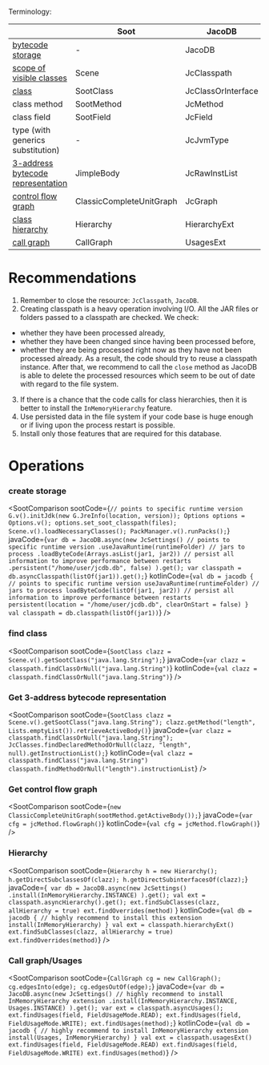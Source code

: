 
Terminology:

|                                                                                                                                      | Soot                     | JacoDB             |
|--------------------------------------------------------------------------------------------------------------------------------------|--------------------------|--------------------|
| [bytecode storage](#create-storage)                                         | -                        | JacoDB             |
| [scope of visible classes](#create-storage)                                 | Scene                    | JcClasspath        |
| [class](#find-class)                                                        | SootClass                | JcClassOrInterface |
| class method                                                                                                                         | SootMethod               | JcMethod           |
| class field                                                                                                                          | SootField                | JcField            |
| type (with generics substitution)                                                                                                    | -                        | JcJvmType          |
| [3-address bytecode representation](#get-3-address-bytecode-representation) | JimpleBody               | JcRawInstList      |
| [control flow graph](#get-control-flow-graph)                               | ClassicCompleteUnitGraph | JcGraph            |
| [class hierarchy](#hierarchy)                                               | Hierarchy                | HierarchyExt       |
| [call graph](#call-graphusages)                                             | CallGraph                | UsagesExt          |

# Recommendations

1. Remember to close the resource: `JcClasspath`, `JacoDB`.
2. Creating classpath is a heavy operation involving I/O. All the JAR files or folders passed to a classpath are checked. We check:
* whether they have been processed already,
* whether they have been changed since having been processed before,
* whether they are being processed right now as they have not been processed already.
As a result, the code should try to reuse a classpath instance. After that, we recommend to call the `close` method as JacoDB is able to delete the processed resources which seem to be out of date with regard to the file system.
3. If there is a chance that the code calls for class hierarchies, then it is better to install the `InMemoryHierarchy` feature.
4. Use persisted data in the file system if your code base is huge enough or if living upon the process restart is possible.
5. Install only those features that are required for this database.

# Operations

### create storage

<SootComparison
    sootCode={`
        // points to specific runtime version
        G.v().initJdk(new G.JreInfo(location, version));
        Options options = Options.v();
        options.set_soot_classpath(files);
        Scene.v().loadNecessaryClasses();
        PackManager.v().runPacks();
    `}
    javaCode={`
    var db = JacoDB.async(new JcSettings()
        // points to specific runtime version
        .useJavaRuntime(runtimeFolder)
        // jars to process
        .loadByteCode(Arrays.asList(jar1, jar2))
        // persist all information to improve performance between restarts
        .persistent("/home/user/jcdb.db", false)
    ).get();
    var classpath = db.asyncClasspath(listOf(jar1)).get();
`}
    kotlinCode={`
    val db = jacodb {
        // points to specific runtime version
        useJavaRuntime(runtimeFolder)
        // jars to process
        loadByteCode(listOf(jar1, jar2))
        // persist all information to improve performance between restarts
        persistent(location = "/home/user/jcdb.db", clearOnStart = false)
    }
    val classpath = db.classpath(listOf(jar1))
`}
/>

### find class

<SootComparison
    sootCode={`
        SootClass clazz = Scene.v().getSootClass("java.lang.String");
    `}
    javaCode={`
        var clazz = classpath.findClassOrNull("java.lang.String")
    `}
    kotlinCode={`
        val clazz = classpath.findClassOrNull("java.lang.String")
    `}
/>

### Get 3-address bytecode representation

<SootComparison
    sootCode={`
        SootClass clazz = Scene.v().getSootClass("java.lang.String");
        clazz.getMethod("length", Lists.emptyList()).retrieveActiveBody()
    `}
    javaCode={`
    var clazz = classpath.findClassOrNull("java.lang.String");
    JcClasses.findDeclaredMethodOrNull(clazz, "length", null).getInstructionList();
`}
    kotlinCode={`
    val clazz = classpath.findClass("java.lang.String")
    classpath.findMethodOrNull("length").instructionList
`}
/>

### Get control flow graph

<SootComparison
    sootCode={`
        new ClassicCompleteUnitGraph(sootMethod.getActiveBody());
    `}
    javaCode={`
    var cfg = jcMethod.flowGraph()
`}
    kotlinCode={`
        val cfg = jcMethod.flowGraph()
`}
/>

### Hierarchy

<SootComparison
    sootCode={`
    Hierarchy h = new Hierarchy();
    h.getDirectSubclassesOf(clazz);
    h.getDirectSubinterfacesOf(clazz);
`}
    javaCode={`
    var db = JacoDB.async(new JcSettings()
        .install(InMemoryHierarchy.INSTANCE)
    ).get();
    val ext = classpath.asyncHierarchy().get();
    ext.findSubClasses(clazz, allHierarchy = true)
    ext.findOverrides(method)`
    }
    kotlinCode={`
        val db = jacodb {
            // highly recommend to install this extension
            install(InMemoryHierarchy)
        }
        val ext = classpath.hierarchyExt()
        ext.findSubClasses(clazz, allHierarchy = true)
        ext.findOverrides(method)
`}
/>

### Call graph/Usages

<SootComparison
    sootCode={`
    CallGraph cg = new CallGraph();
    cg.edgesInto(edge);
    cg.edgesOutOf(edge);
    `}
    javaCode={`
    var db = JacoDB.async(new JcSettings()
        // highly recommend to install InMemoryHierarchy extension
        .install(InMemoryHierarchy.INSTANCE, Usages.INSTANCE)
    ).get();
    var ext = classpath.asyncUsages();
    ext.findUsages(field, FieldUsageMode.READ);
    ext.findUsages(field, FieldUsageMode.WRITE);
    ext.findUsages(method);
    `}
    kotlinCode={`
    val db = jacodb {
        // highly recommend to install InMemoryHierarchy extension
        install(Usages, InMemoryHierarchy)
    }
    val ext = classpath.usagesExt()
    ext.findUsages(field, FieldUsageMode.READ)
    ext.findUsages(field, FieldUsageMode.WRITE)
    ext.findUsages(method)
`}
/>